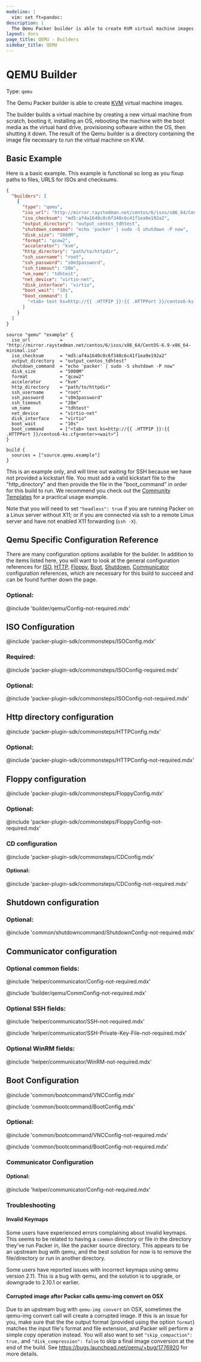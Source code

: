 ```yaml
---
modeline: |
  vim: set ft=pandoc:
description: |
  The Qemu Packer builder is able to create KVM virtual machine images.
layout: docs
page_title: QEMU - Builders
sidebar_title: QEMU
---
```


# QEMU Builder

Type: `qemu`

The Qemu Packer builder is able to create [KVM](http://www.linux-kvm.org) virtual
machine images.

The builder builds a virtual machine by creating a new virtual machine from
scratch, booting it, installing an OS, rebooting the machine with the boot media
as the virtual hard drive, provisioning software within the OS, then shutting it
down. The result of the Qemu builder is a directory containing the image file
necessary to run the virtual machine on KVM.

## Basic Example

Here is a basic example. This example is functional so long as you fixup paths
to files, URLS for ISOs and checksums.

<Tabs>
<Tab heading="JSON">

```json
{
  "builders": [
    {
      "type": "qemu",
      "iso_url": "http://mirror.raystedman.net/centos/6/isos/x86_64/CentOS-6.9-x86_64-minimal.iso",
      "iso_checksum": "md5:af4a1640c0c6f348c6c41f1ea9e192a2",
      "output_directory": "output_centos_tdhtest",
      "shutdown_command": "echo 'packer' | sudo -S shutdown -P now",
      "disk_size": "5000M",
      "format": "qcow2",
      "accelerator": "kvm",
      "http_directory": "path/to/httpdir",
      "ssh_username": "root",
      "ssh_password": "s0m3password",
      "ssh_timeout": "20m",
      "vm_name": "tdhtest",
      "net_device": "virtio-net",
      "disk_interface": "virtio",
      "boot_wait": "10s",
      "boot_command": [
        "<tab> text ks=http://{{ .HTTPIP }}:{{ .HTTPPort }}/centos6-ks.cfg<enter><wait>"
      ]
    }
  ]
}
```

</Tab>
<Tab heading="HCL2">

```hcl
source "qemu" "example" {
  iso_url           = "http://mirror.raystedman.net/centos/6/isos/x86_64/CentOS-6.9-x86_64-minimal.iso"
  iso_checksum      = "md5:af4a1640c0c6f348c6c41f1ea9e192a2"
  output_directory  = "output_centos_tdhtest"
  shutdown_command  = "echo 'packer' | sudo -S shutdown -P now"
  disk_size         = "5000M"
  format            = "qcow2"
  accelerator       = "kvm"
  http_directory    = "path/to/httpdir"
  ssh_username      = "root"
  ssh_password      = "s0m3password"
  ssh_timeout       = "20m"
  vm_name           = "tdhtest"
  net_device        = "virtio-net"
  disk_interface    = "virtio"
  boot_wait         = "10s"
  boot_command      = ["<tab> text ks=http://{{ .HTTPIP }}:{{ .HTTPPort }}/centos6-ks.cfg<enter><wait>"]
}

build {
  sources = ["source.qemu.example"]
}
```

</Tab>
</Tabs>

This is an example only, and will time out waiting for SSH because we have not
provided a kickstart file. You must add a valid kickstart file to the
"http_directory" and then provide the file in the "boot_command" in order for
this build to run. We recommend you check out the
[Community Templates](/community-tools#templates)
for a practical usage example.

Note that you will need to set `"headless": true` if you are running Packer
on a Linux server without X11; or if you are connected via ssh to a remote
Linux server and have not enabled X11 forwarding (`ssh -X`).

## Qemu Specific Configuration Reference

There are many configuration options available for the builder. In addition to
the items listed here, you will want to look at the general configuration
references for [ISO](#iso-configuration),
[HTTP](#http-directory-configuration),
[Floppy](#floppy-configuration),
[Boot](#boot-configuration),
[Shutdown](#shutdown-configuration),
[Communicator](#communicator-configuration)
configuration references, which are
necessary for this build to succeed and can be found further down the page.

### Optional:

@include 'builder/qemu/Config-not-required.mdx'

## ISO Configuration

@include 'packer-plugin-sdk/commonsteps/ISOConfig.mdx'

### Required:

@include 'packer-plugin-sdk/commonsteps/ISOConfig-required.mdx'

### Optional:

@include 'packer-plugin-sdk/commonsteps/ISOConfig-not-required.mdx'

## Http directory configuration

@include 'packer-plugin-sdk/commonsteps/HTTPConfig.mdx'

### Optional:

@include 'packer-plugin-sdk/commonsteps/HTTPConfig-not-required.mdx'

## Floppy configuration

@include 'packer-plugin-sdk/commonsteps/FloppyConfig.mdx'

### Optional:

@include 'packer-plugin-sdk/commonsteps/FloppyConfig-not-required.mdx'

### CD configuration

@include 'packer-plugin-sdk/commonsteps/CDConfig.mdx'

#### Optional:

@include 'packer-plugin-sdk/commonsteps/CDConfig-not-required.mdx'

## Shutdown configuration

### Optional:

@include 'common/shutdowncommand/ShutdownConfig-not-required.mdx'

## Communicator configuration

### Optional common fields:

@include 'helper/communicator/Config-not-required.mdx'

@include 'builder/qemu/CommConfig-not-required.mdx'

### Optional SSH fields:

@include 'helper/communicator/SSH-not-required.mdx'

@include 'helper/communicator/SSH-Private-Key-File-not-required.mdx'

### Optional WinRM fields:

@include 'helper/communicator/WinRM-not-required.mdx'

## Boot Configuration

@include 'common/bootcommand/VNCConfig.mdx'

@include 'common/bootcommand/BootConfig.mdx'

### Optional:

@include 'common/bootcommand/VNCConfig-not-required.mdx'

@include 'common/bootcommand/BootConfig-not-required.mdx'

### Communicator Configuration

#### Optional:

@include 'helper/communicator/Config-not-required.mdx'

### Troubleshooting

#### Invalid Keymaps

Some users have experienced errors complaining about invalid keymaps. This
seems to be related to having a `common` directory or file in the directory
they've run Packer in, like the packer source directory. This appears to be an
upstream bug with qemu, and the best solution for now is to remove the
file/directory or run in another directory.

Some users have reported issues with incorrect keymaps using qemu version 2.11.
This is a bug with qemu, and the solution is to upgrade, or downgrade to 2.10.1
or earlier.

#### Corrupted image after Packer calls qemu-img convert on OSX

Due to an upstream bug with `qemu-img convert` on OSX, sometimes the qemu-img
convert call will create a corrupted image. If this is an issue for you, make
sure that the the output format (provided using the option `format`) matches
the input file's format and file extension, and Packer will
perform a simple copy operation instead. You will also want to set
`"skip_compaction": true,` and `"disk_compression": false` to skip a final
image conversion at the end of the build. See
https://bugs.launchpad.net/qemu/+bug/1776920 for more details.